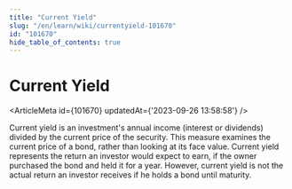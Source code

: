 ```yaml
---
title: "Current Yield"
slug: "/en/learn/wiki/currentyield-101670"
id: "101670"
hide_table_of_contents: true
---
```



# Current Yield

<ArticleMeta id={101670} updatedAt={'2023-09-26 13:58:58'} />
<div className='border-solid border-b border-t-0 my-4 border-[var(--ifm-color-gray-300)]' />

Current yield is an investment's annual income (interest or dividends) divided by the current price of the security. This measure examines the current price of a bond, rather than looking at its face value. Current yield represents the return an investor would expect to earn, if the owner purchased the bond and held it for a year. However, current yield is not the actual return an investor receives if he holds a bond until maturity.
